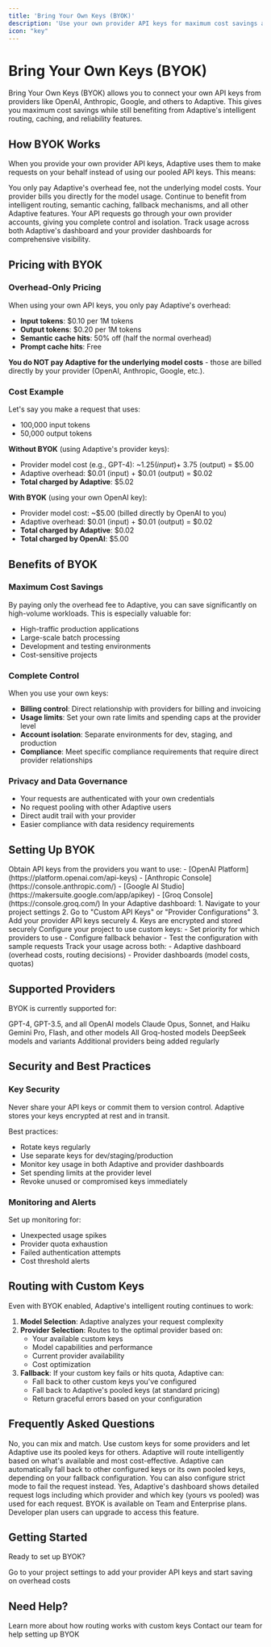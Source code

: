 ```yaml
---
title: 'Bring Your Own Keys (BYOK)'
description: 'Use your own provider API keys for maximum cost savings and control'
icon: "key"
---
```


# Bring Your Own Keys (BYOK)

Bring Your Own Keys (BYOK) allows you to connect your own API keys from providers like OpenAI, Anthropic, Google, and others to Adaptive. This gives you maximum cost savings while still benefiting from Adaptive's intelligent routing, caching, and reliability features.

## How BYOK Works

When you provide your own provider API keys, Adaptive uses them to make requests on your behalf instead of using our pooled API keys. This means:

<CardGroup cols={2}>
  <Card title="Pay Only Overhead" icon="dollar-sign">
    You only pay Adaptive's overhead fee, not the underlying model costs. Your provider bills you directly for the model usage.
  </Card>
  <Card title="Full Routing Control" icon="brain">
    Continue to benefit from intelligent routing, semantic caching, fallback mechanisms, and all other Adaptive features.
  </Card>
  <Card title="Enhanced Privacy" icon="shield">
    Your API requests go through your own provider accounts, giving you complete control and isolation.
  </Card>
  <Card title="Usage Tracking" icon="chart-line">
    Track usage across both Adaptive's dashboard and your provider dashboards for comprehensive visibility.
  </Card>
</CardGroup>

## Pricing with BYOK

### Overhead-Only Pricing

When using your own API keys, you only pay Adaptive's overhead:

- **Input tokens**: $0.10 per 1M tokens
- **Output tokens**: $0.20 per 1M tokens
- **Semantic cache hits**: 50% off (half the normal overhead)
- **Prompt cache hits**: Free

**You do NOT pay Adaptive for the underlying model costs** - those are billed directly by your provider (OpenAI, Anthropic, Google, etc.).

### Cost Example

Let's say you make a request that uses:
- 100,000 input tokens
- 50,000 output tokens

**Without BYOK** (using Adaptive's provider keys):
- Provider model cost (e.g., GPT-4): ~$1.25 (input) + ~$3.75 (output) = $5.00
- Adaptive overhead: $0.01 (input) + $0.01 (output) = $0.02
- **Total charged by Adaptive**: $5.02

**With BYOK** (using your own OpenAI key):
- Provider model cost: ~$5.00 (billed directly by OpenAI to you)
- Adaptive overhead: $0.01 (input) + $0.01 (output) = $0.02
- **Total charged by Adaptive**: $0.02
- **Total charged by OpenAI**: $5.00

## Benefits of BYOK

### Maximum Cost Savings

By paying only the overhead fee to Adaptive, you can save significantly on high-volume workloads. This is especially valuable for:

- High-traffic production applications
- Large-scale batch processing
- Development and testing environments
- Cost-sensitive projects

### Complete Control

When you use your own keys:

- **Billing control**: Direct relationship with providers for billing and invoicing
- **Usage limits**: Set your own rate limits and spending caps at the provider level
- **Account isolation**: Separate environments for dev, staging, and production
- **Compliance**: Meet specific compliance requirements that require direct provider relationships

### Privacy and Data Governance

- Your requests are authenticated with your own credentials
- No request pooling with other Adaptive users
- Direct audit trail with your provider
- Easier compliance with data residency requirements

## Setting Up BYOK

<Steps>
  <Step title="Get Provider API Keys">
    Obtain API keys from the providers you want to use:
    - [OpenAI Platform](https://platform.openai.com/api-keys)
    - [Anthropic Console](https://console.anthropic.com/)
    - [Google AI Studio](https://makersuite.google.com/app/apikey)
    - [Groq Console](https://console.groq.com/)
  </Step>
  <Step title="Add Keys to Adaptive">
    In your Adaptive dashboard:
    1. Navigate to your project settings
    2. Go to "Custom API Keys" or "Provider Configurations"
    3. Add your provider API keys securely
    4. Keys are encrypted and stored securely
  </Step>
  <Step title="Enable BYOK for Project">
    Configure your project to use custom keys:
    - Set priority for which providers to use
    - Configure fallback behavior
    - Test the configuration with sample requests
  </Step>
  <Step title="Monitor Usage">
    Track your usage across both:
    - Adaptive dashboard (overhead costs, routing decisions)
    - Provider dashboards (model costs, quotas)
  </Step>
</Steps>

## Supported Providers

BYOK is currently supported for:

<CardGroup cols={3}>
  <Card title="OpenAI" icon="openai">
    GPT-4, GPT-3.5, and all OpenAI models
  </Card>
  <Card title="Anthropic" icon="anthropic">
    Claude Opus, Sonnet, and Haiku
  </Card>
  <Card title="Google" icon="google">
    Gemini Pro, Flash, and other models
  </Card>
  <Card title="Groq" icon="groq">
    All Groq-hosted models
  </Card>
  <Card title="DeepSeek" icon="deepseek">
    DeepSeek models and variants
  </Card>
  <Card title="More Coming" icon="plus">
    Additional providers being added regularly
  </Card>
</CardGroup>

## Security and Best Practices

### Key Security

<Warning>
Never share your API keys or commit them to version control. Adaptive stores your keys encrypted at rest and in transit.
</Warning>

Best practices:
- Rotate keys regularly
- Use separate keys for dev/staging/production
- Monitor key usage in both Adaptive and provider dashboards
- Set spending limits at the provider level
- Revoke unused or compromised keys immediately

### Monitoring and Alerts

Set up monitoring for:
- Unexpected usage spikes
- Provider quota exhaustion
- Failed authentication attempts
- Cost threshold alerts

## Routing with Custom Keys

Even with BYOK enabled, Adaptive's intelligent routing continues to work:

1. **Model Selection**: Adaptive analyzes your request complexity
2. **Provider Selection**: Routes to the optimal provider based on:
   - Your available custom keys
   - Model capabilities and performance
   - Current provider availability
   - Cost optimization
3. **Fallback**: If your custom key fails or hits quota, Adaptive can:
   - Fall back to other custom keys you've configured
   - Fall back to Adaptive's pooled keys (at standard pricing)
   - Return graceful errors based on your configuration

## Frequently Asked Questions

<AccordionGroup>
  <Accordion title="Do I need custom keys for all providers?">
    No, you can mix and match. Use custom keys for some providers and let Adaptive use its pooled keys for others. Adaptive will route intelligently based on what's available and most cost-effective.
  </Accordion>

  <Accordion title="What happens if my custom key reaches its quota?">
    Adaptive can automatically fall back to other configured keys or its own pooled keys, depending on your fallback configuration. You can also configure strict mode to fail the request instead.
  </Accordion>

  <Accordion title="Can I see which key was used for each request?">
    Yes, Adaptive's dashboard shows detailed request logs including which provider and which key (yours vs pooled) was used for each request.
  </Accordion>

  <Accordion title="Is BYOK available on all plans?">
    BYOK is available on Team and Enterprise plans. Developer plan users can upgrade to access this feature.
  </Accordion>
</AccordionGroup>

## Getting Started

Ready to set up BYOK?

<Card title="Configure Custom API Keys" icon="rocket" href="https://www.llmadaptive.uk/api-platform">
  Go to your project settings to add your provider API keys and start saving on overhead costs
</Card>

## Need Help?

<CardGroup cols={2}>
  <Card title="Documentation" href="/features/intelligent-routing" icon="book">
    Learn more about how routing works with custom keys
  </Card>
  <Card title="Support" href="https://www.llmadaptive.uk/support" icon="life-ring">
    Contact our team for help setting up BYOK
  </Card>
</CardGroup>
